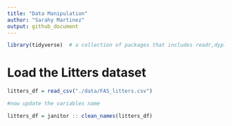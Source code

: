 ```yaml
---
title: "Data Manipulation"
author: "Sarahy Martinez"
output: github_document
---
```


```r
library(tidyverse)  # a collection of packages that includes readr,dyplr etc

```

# Load the Litters dataset 

```r
litters_df = read_csv("./data/FAS_litters.csv") 

#now update the variables name 

litters_df = janitor :: clean_names(litters_df)


```

